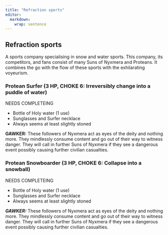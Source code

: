 ```yaml
---
title: "Refraction sports"
editor: 
  markdown: 
    wrap: sentence
---
```


## Refraction sports

A sports company specialising in snow and water sports. This company, its competitors, and fans consist of many Suns of Nyxmera and Proteans. It combines the go with the flow of these sports with the exhilarating voyeurism.

### Protean Surfer (3 HP, CHOKE 6: Irreversibly change into a puddle of water)

NEEDS COMPLETEING

- Bottle of Holy water (1 use)
- Sunglasses and Surfer necklace
- Always seems at least slightly stoned

__GAWKER:__ These followers of Nyxmera act as eyes of the deity and nothing more. They mindlessly consume content and go out of their way to witness danger. They will call in further Suns of Nyxmera if they see a dangerous event possibly causing further civilian casualties.

### Protean Snowboarder (3 HP, CHOKE 6: Collapse into a snowball)

NEEDS COMPLETEING

- Bottle of Holy water (1 use)
- Sunglasses and Surfer necklace
- Always seems at least slightly stoned

___GAWKER:___ These followers of Nyxmera act as eyes of the deity and nothing more. They mindlessly consume content and go out of their way to witness danger. They will call in further Suns of Nyxmera if they see a dangerous event possibly causing further civilian casualties.